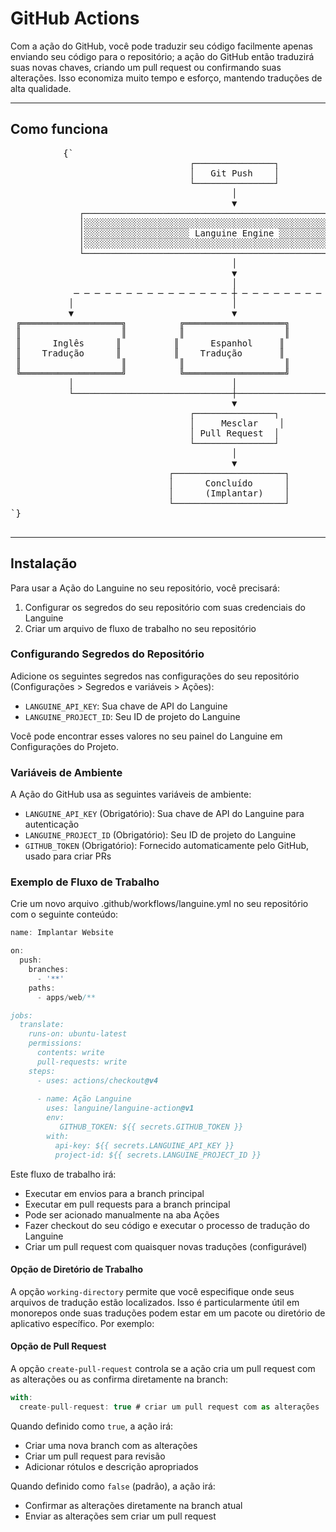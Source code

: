 # GitHub Actions

Com a ação do GitHub, você pode traduzir seu código facilmente apenas enviando seu código para o repositório; a ação do GitHub então traduzirá suas novas chaves, criando um pull request ou confirmando suas alterações.
Isso economiza muito tempo e esforço, mantendo traduções de alta qualidade.

---

## Como funciona



<div className="flex flex-col items-center justify-center p-4 mb-8 h-[400px] sm:h-[500px] md:h-[650px]">
        <pre
          className="p-4 text-sm leading-5 scale-[0.5] sm:scale-[0.65] md:scale-90 transform-gpu"
          style={{
            fontFamily: "monospace",
            whiteSpace: "pre",
            textAlign: "left",
          }}
        >
          {`
                                  ┌───────────────┐
                                  │   Git Push    │
                                  └───────────────┘
                                          │
                                          ▼
             ┌─────────────────────────────────────────────────────────┐
             │░░░░░░░░░░░░░░░░░░░░░░░░░░░░░░░░░░░░░░░░░░░░░░░░░░░░░░░░░│
             │░░░░░░░░░░░░░░░░░░░░ Languine Engine ░░░░░░░░░░░░░░░░░░░░│
             │░░░░░░░░░░░░░░░░░░░░░░░░░░░░░░░░░░░░░░░░░░░░░░░░░░░░░░░░░│
             └─────────────────────────────────────────────────────────┘
                                          │
                                          ▼
                                          │
            ─ ─ ─ ─ ─ ─ ─ ─ ─ ─ ─ ─ ─ ─ ─ ┼ ─ ─ ─ ─ ─ ─ ─ ─ ─ ─ ─ ─ ─ ─ ─
           │                              │                              │
           ▼                              ▼                              ▼
 ╔═══════════════════╗          ╔═══════════════════╗          ╔═══════════════════╗
 ║                   ║          ║                   ║          ║                   ║
 ║      Inglês      ║          ║      Espanhol     ║          ║      Japonês      ║
 ║    Tradução      ║          ║    Tradução       ║          ║     Tradução      ║
 ║                   ║          ║                   ║          ║                   ║
 ╚═══════════════════╝          ╚═══════════════════╝          ╚═══════════════════╝
           │                              │                              │
           └──────────────────────────────┼──────────────────────────────┘
                                          ▼
                                  ┌───────────────┐
                                  │     Mesclar    │
                                  │ Pull Request  │
                                  └───────────────┘
                                          │
                                          ▼
                              ┌─────────────────────┐
                              │      Concluído      │
                              │      (Implantar)    │
                              └─────────────────────┘
`}
        </pre>
      </div>

---

## Instalação

Para usar a Ação do Languine no seu repositório, você precisará:

1. Configurar os segredos do seu repositório com suas credenciais do Languine
2. Criar um arquivo de fluxo de trabalho no seu repositório

### Configurando Segredos do Repositório

Adicione os seguintes segredos nas configurações do seu repositório (Configurações > Segredos e variáveis > Ações):

- `LANGUINE_API_KEY`: Sua chave de API do Languine
- `LANGUINE_PROJECT_ID`: Seu ID de projeto do Languine

Você pode encontrar esses valores no seu painel do Languine em Configurações do Projeto.



### Variáveis de Ambiente

A Ação do GitHub usa as seguintes variáveis de ambiente:
- `LANGUINE_API_KEY` (Obrigatório): Sua chave de API do Languine para autenticação
- `LANGUINE_PROJECT_ID` (Obrigatório): Seu ID de projeto do Languine 
- `GITHUB_TOKEN` (Obrigatório): Fornecido automaticamente pelo GitHub, usado para criar PRs

### Exemplo de Fluxo de Trabalho

Crie um novo arquivo .github/workflows/languine.yml no seu repositório com o seguinte conteúdo:

```ts title=".github/workflows/release.yml"
name: Implantar Website

on:
  push:
    branches:
      - '**'
    paths:
      - apps/web/**

jobs:
  translate:
    runs-on: ubuntu-latest
    permissions:
      contents: write
      pull-requests: write
    steps:
      - uses: actions/checkout@v4
      
      - name: Ação Languine
        uses: languine/languine-action@v1
        env:
           GITHUB_TOKEN: ${{ secrets.GITHUB_TOKEN }}
        with:
          api-key: ${{ secrets.LANGUINE_API_KEY }}
          project-id: ${{ secrets.LANGUINE_PROJECT_ID }}
```
 
 Este fluxo de trabalho irá:
- Executar em envios para a branch principal
- Executar em pull requests para a branch principal
- Pode ser acionado manualmente na aba Ações
- Fazer checkout do seu código e executar o processo de tradução do Languine
- Criar um pull request com quaisquer novas traduções (configurável)

#### Opção de Diretório de Trabalho

A opção `working-directory` permite que você especifique onde seus arquivos de tradução estão localizados. Isso é particularmente útil em monorepos onde suas traduções podem estar em um pacote ou diretório de aplicativo específico. Por exemplo:

#### Opção de Pull Request

A opção `create-pull-request` controla se a ação cria um pull request com as alterações ou as confirma diretamente na branch:

```typescript title=".github/workflows/languine.yml"
with:
  create-pull-request: true # criar um pull request com as alterações
```

Quando definido como `true`, a ação irá:
- Criar uma nova branch com as alterações
- Criar um pull request para revisão
- Adicionar rótulos e descrição apropriados

Quando definido como `false` (padrão), a ação irá:
- Confirmar as alterações diretamente na branch atual
- Enviar as alterações sem criar um pull request